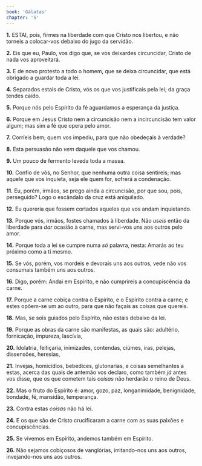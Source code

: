 ```yaml
---
book: 'Gálatas'
chapter: '5'
---
```


**1.** ESTAI, pois, firmes na liberdade com que Cristo nos libertou, e não torneis a colocar-vos debaixo do jugo da servidão.

**2.** Eis que eu, Paulo, vos digo que, se vos deixardes circuncidar, Cristo de nada vos aproveitará.

**3.** E de novo protesto a todo o homem, que se deixa circuncidar, que está obrigado a guardar toda a lei.

**4.** Separados estais de Cristo, vós os que vos justificais pela lei; da graça tendes caído.

**5.** Porque nós pelo Espírito da fé aguardamos a esperança da justiça.

**6.** Porque em Jesus Cristo nem a circuncisão nem a incircuncisão tem valor algum; mas sim a fé que opera pelo amor.

**7.** Corríeis bem; quem vos impediu, para que não obedeçais à verdade?

**8.** Esta persuasão não *vem* daquele que vos chamou.

**9.** Um pouco de fermento leveda toda a massa.

**10.** Confio de vós, no Senhor, que nenhuma outra coisa sentireis; mas aquele que vos inquieta, seja ele quem for, sofrerá a condenação.

**11.** Eu, porém, irmãos, se prego ainda a circuncisão, por que sou, pois, perseguido? Logo o escândalo da cruz está aniquilado.

**12.** Eu quereria que fossem cortados aqueles que vos andam inquietando.

**13.** Porque vós, irmãos, fostes chamados à liberdade. Não *useis* então da liberdade para *dar* ocasião à carne, mas servi-vos uns aos outros pelo amor.

**14.** Porque toda a lei se cumpre numa *só* palavra, nesta: Amarás ao teu próximo como a ti mesmo.

**15.** Se vós, porém, vos mordeis e devorais uns aos outros, vede não vos consumais também uns aos outros.

**16.** Digo, porém: Andai em Espírito, e não cumprireis a concupiscência da carne.

**17.** Porque a carne cobiça contra o Espírito, e o Espírito contra a carne; e estes opõem-se um ao outro, para que não façais as coisas que quereis.

**18.** Mas, se sois guiados pelo Espírito, não estais debaixo da lei.

**19.** Porque as obras da carne são manifestas, as quais são: adultério, fornicação, impureza, lascívia,

**20.** Idolatria, feitiçaria, inimizades, contendas, ciúmes, iras, pelejas, dissensões, heresias,

**21.** Invejas, homicídios, bebedices, glutonarias, e coisas semelhantes a estas, acerca das quais de antemão vos declaro, como também *já* antes vos disse, que os que cometem tais *coisas* não herdarão o reino de Deus.

**22.** Mas o fruto do Espírito é: amor, gozo, paz, longanimidade, benignidade, bondade, fé, mansidão, temperança.

**23.** Contra estas *coisas* não há lei.

**24.** E os que são de Cristo crucificaram a carne com as suas paixões e concupiscências.

**25.** Se vivemos em Espírito, andemos também em Espírito.

**26.** Não sejamos cobiçosos de vanglórias, irritando-nos uns aos outros, invejando-nos uns aos outros.